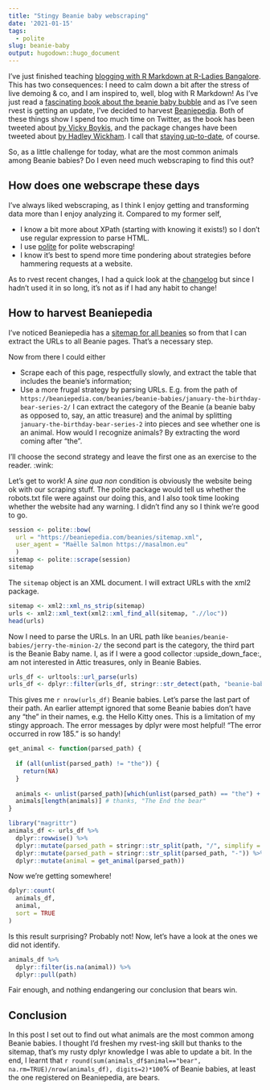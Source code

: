 ```yaml
---
title: "Stingy Beanie baby webscraping"
date: '2021-01-15'
tags:
  - polite
slug: beanie-baby
output: hugodown::hugo_document
---
```


I've just finished teaching [blogging with R Markdown at R-Ladies Bangalore](/talks/2021-01-15-blogging-r-markdown/).
This has two consequences: I need to calm down a bit after the stress of live demoing & co, and I am inspired to, well, blog with R Markdown!
As I've just read a [fascinating book about the beanie baby bubble](https://www.goodreads.com/book/show/20821185-the-great-beanie-baby-bubble) and as I've seen rvest is getting an update, I've decided to harvest [Beaniepedia](https://beaniepedia.com).
Both of these things show I spend too much time on Twitter, as the book has been tweeted about [by Vicky Boykis](https://twitter.com/vboykis/status/1347575684802240512), and the package changes have been tweeted about [by Hadley Wickham](https://twitter.com/hadleywickham/status/1347260116932976643).
I call that [staying up-to-date](/2019/01/25/uptodate/), of course.

So, as a little challenge for today, what are the most common animals among Beanie babies?
Do I even need much webscraping to find this out?

## How does one webscrape these days

I've always liked webscraping, as I think I enjoy getting and transforming data more than I enjoy analyzing it.
Compared to my former self, 

* I know a bit more about XPath (starting with knowing it exists!) so I don't use regular expression to parse HTML.
* I use [polite](https://dmi3kno.github.io/polite/) for polite webscraping!
* I know it's best to spend more time pondering about strategies before hammering requests at a website.

As to rvest recent changes, I had a quick look at the [changelog](https://rvest.tidyverse.org/news/index.html) but since I hadn't used it in so long, it's not as if I had any habit to change!

## How to harvest Beaniepedia

I've noticed Beaniepedia has a [sitemap for all beanies](view-source:https://beaniepedia.com/beanies/sitemap.xml) so from that I can extract the URLs to all Beanie pages. 
That's a necessary step.

Now from there I could either

* Scrape each of this page, respectfully slowly, and extract the table that includes the beanie's information;
* Use a more frugal strategy by parsing URLs. E.g. from the path of `https://beaniepedia.com/beanies/beanie-babies/january-the-birthday-bear-series-2/` I can extract the category of the Beanie (a beanie baby as opposed to, say, an attic treasure) and the animal by splitting `january-the-birthday-bear-series-2` into pieces and see whether one is an animal. How would I recognize animals? By extracting the word coming after "the".

I'll choose the second strategy and leave the first one as an exercise to the reader. :wink:

Let's get to work! 
A _sine qua non_ condition is obviously the website being ok with our scraping stuff. 
The polite package would tell us whether the robots.txt file were against our doing this, and I also took time looking whether the website had any warning.
I didn't find any so I think we're good to go.

```r
session <- polite::bow(
  url = "https://beaniepedia.com/beanies/sitemap.xml",
  user_agent = "Maëlle Salmon https://masalmon.eu"
  )
sitemap <- polite::scrape(session)
sitemap
```

The `sitemap` object is an XML document. 
I will extract URLs with the xml2 package.

```r
sitemap <- xml2::xml_ns_strip(sitemap)
urls <- xml2::xml_text(xml2::xml_find_all(sitemap, ".//loc"))
head(urls)
```

Now I need to parse the URLs.
In an URL path like `beanies/beanie-babies/jerry-the-minion-2/` the second part is the category, the third part is the Beanie Baby name. 
I, as if I were a good collector :upside_down_face:, am not interested in Attic treasures, only in Beanie Babies.

```r
urls_df <- urltools::url_parse(urls)
urls_df <- dplyr::filter(urls_df, stringr::str_detect(path, "beanie-babies"))
```

This gives me `r nrow(urls_df)` Beanie babies. Let's parse the last part of their path.
An earlier attempt ignored that some Beanie babies don't have any "the" in their names, e.g. the Hello Kitty ones.
This is a limitation of my stingy approach.
The error messages by dplyr were most helpful! "The error occurred in row 185." is so handy!

```r

get_animal <- function(parsed_path) {
  
  if (all(unlist(parsed_path) != "the")) {
    return(NA)
  }
  
  animals <- unlist(parsed_path)[which(unlist(parsed_path) == "the") + 1]
  animals[length(animals)] # thanks, "The End the bear"
}

library("magrittr")
animals_df <- urls_df %>%
  dplyr::rowwise() %>%
  dplyr::mutate(parsed_path = stringr::str_split(path, "/", simplify = TRUE)[1,3]) %>%
  dplyr::mutate(parsed_path = stringr::str_split(parsed_path, "-")) %>%
  dplyr::mutate(animal = get_animal(parsed_path))
```

Now we're getting somewhere!


```r
dplyr::count(
  animals_df,
  animal,
  sort = TRUE
)
```

Is this result surprising? Probably not!
Now, let's have a look at the ones we did not identify.

```r
animals_df %>%
  dplyr::filter(is.na(animal)) %>%
  dplyr::pull(path)
```

Fair enough, and nothing endangering our conclusion that bears win.

## Conclusion

In this post I set out to find out what animals are the most common among Beanie babies.
I thought I'd freshen my rvest-ing skill but thanks to the sitemap, that's my rusty dplyr knowledge I was able to update a bit.
In the end, I learnt that `r round(sum(animals_df$animal=="bear", na.rm=TRUE)/nrow(animals_df), digits=2)*100`% of Beanie babies, at least the one registered on Beaniepedia, are bears.
